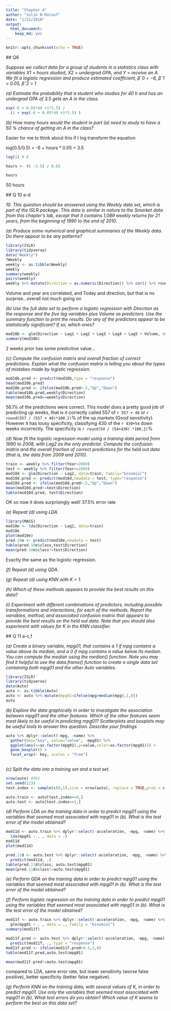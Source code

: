 ```yaml
---
title: "Chapter 4"
author: "Julin N Maloof"
date: "1/21/2018"
output: 
  html_document: 
    keep_md: yes
---
```


```r
knitr::opts_chunk$set(echo = TRUE)
```


 ## Q6
 
_Suppose we collect data for a group of students in a statistics class with variables X1 = hours studied, X2 = undergrad GPA, and Y = receive an A. We fit a logistic regression and produce estimated coefficient, βˆ0 = −6, βˆ1 = 0.05, βˆ2 = 1_

_(a) Estimate the probability that a student who studies for 40 h and has an undergrad GPA of 3.5 gets an A in the class._

```r
exp(-6 + 0.05*40 +1*3.5) /
  (1 + exp(-6 + 0.05*40 +1*3.5) )
```


_(b) How many hours would the student in part (a) need to study to have a 50 % chance of getting an A in the class?_

Easier for me to think about this if I log transform the equation

log(0.5/0.5) = -6 + hours * 0.05 + 3.5

```r
log(1) # 0

hours <- (6 -3.5) / 0.05

hours

```

50 hours

 
 ## Q 10 a-d
 
 _10. This question should be answered using the Weekly data set, which is part of the ISLR package. This data is similar in nature to the Smarket data from this chapter’s lab, except that it contains 1,089 weekly returns for 21 years, from the beginning of 1990 to the end of 2010._
 
_(a) Produce some numerical and graphical summaries of the Weekly data. Do there appear to be any patterns?_

```r
library(ISLR)
library(tidyverse)
data("Weekly")
?Weekly
weekly <- as.tibble(Weekly)
weekly
summary(weekly)
pairs(weekly)
weekly %>% mutate(Direction = as.numeric(Direction)) %>% cor() %>% round(2)
```

Volume and year are correlated, and Today and direction, but that is no surprise...overall not much going on

_(b) Use the full data set to perform a logistic regression with Direction as the response and the five lag variables plus Volume as predictors. Use the summary function to print the results. Do any of the predictors appear to be statistically significant? If so, which ones?_

```r
mod10b <- glm(Direction ~ Lag1 + Lag2 + Lag3 + Lag4 + Lag5 + Volume, data=weekly,family = "binomial")
summary(mod10b)
```

2 weeks prior has some predicitive value...

_(c) Compute the confusion matrix and overall fraction of correct predictions. Explain what the confusion matrix is telling you about the types of mistakes made by logistic regression._


```r
mod10b.pred <- predict(mod10b,type = "response")
head(mod10b.pred)
mod10b.pred <- ifelse(mod10b.pred>.5,"Up","Down")
table(mod10b.pred,weekly$Direction)
mean(mod10b.pred==weekly$Direction)
```

56.1% of the predictions were correct.  This model does a pretty good job of predicting up weeks, that is it correctly called 557 of `r 557 + 48` or `r round(557 / (557 + 48)*100,2)`% of the up markets (Good sensitivity).  However it has lousy specificity, classifying 430 of the `r 430+54` down weeks incorrectly. The specificity is `r round(54 / (54+430) *100,2)`%

_(d) Now fit the logistic regression model using a training data period from 1990 to 2008, with Lag2 as the only predictor. Compute the confusion matrix and the overall fraction of correct predictions for the held out data (that is, the data from 2009 and 2010)._

```r
train <- weekly %>% filter(Year<2009)
test <- weekly %>% filter(Year>=2009)
mod10d <- glm(Direction ~ Lag2, data=train, family="binomial")
mod10d.pred <- predict(mod10d,newdata = test, type="response")
mod10d.pred <- ifelse(mod10d.pred>.5,"Up","Down")
mean(mod10d.pred!=test$Direction)
table(mod10d.pred, test$Direction)
```

OK so now it does surprisingly well!  37.5% error rate

_(e) Repeat (d) using LDA._

```r
library(MASS)
mod10e <- lda(Direction ~ Lag2, data=train)
mod10e
plot(mod10e)
pred.10e <- predict(mod10e,newdata = test)
table(pred.10e$class,test$Direction)
mean(pred.10e$class!=test$Direction)
```
Exactly the same as the logistic regression.

_(f) Repeat (d) using QDA._

_(g) Repeat (d) using KNN with K = 1._

_(h) Which of these methods appears to provide the best results on this data?_

_(i) Experiment with different combinations of predictors, including possible transformations and interactions, for each of the methods. Report the variables, method, and associated confusion matrix that appears to provide the best results on the held out data. Note that you should also experiment with values for K in the KNN classifier._
 
 ## Q 11 a-c,f
 
_(a) Create a binary variable, mpg01, that contains a 1 if mpg contains a value above its median, and a 0 if mpg contains a value below its median. You can compute the median using the median() function. Note you may find it helpful to use the data.frame() function to create a single data set containing both mpg01 and the other Auto variables._

```r
library(ISLR)
library(tidyverse)
data(Auto)
auto <- as.tibble(Auto)
auto <- auto %>% mutate(mpg01=ifelse(mpg>median(mpg),1,0))
auto
```


_(b) Explore the data graphically in order to investigate the association between mpg01 and the other features. Which of the other features seem most likely to be useful in predicting mpg01? Scatterplots and boxplots may be useful tools to answer this question. Describe your findings._

```r
auto %>% dplyr::select(-mpg, -name) %>%
  gather(key="key", value="value", -mpg01) %>%
  ggplot(aes(x=as.factor(mpg01),y=value,color=as.factor(mpg01))) +
  geom_boxplot() +
  facet_wrap(~ key, scales = "free")
  
```


_(c) Split the data into a training set and a test set._

```r
nrow(auto) #392
set.seed(123)
test.index <- sample(c(0,1),size = nrow(auto), replace = TRUE,prob = c(.75,.25)) 

auto.train <- auto[test.index==0,]
auto.test <- auto[test.index==1,]

```


_(d) Perform LDA on the training data in order to predict mpg01 using the variables that seemed most associated with mpg01 in (b). What is the test error of the model obtained?_

```r
mod11d <- auto.train %>% dplyr::select(-acceleration, -mpg, -name) %>%
  lda(mpg01 ~ . , data = .)
mod11d
plot(mod11d)
```
```r
pred.11d <- auto.test %>% dplyr::select(-acceleration, -mpg, -name) %>%
  predict(mod11d, .)
table(pred.11d$class, auto.test$mpg01)
mean(pred.11d$class!=auto.test$mpg01)
```


_(e) Perform QDA on the training data in order to predict mpg01 using the variables that seemed most associated with mpg01 in (b). What is the test error of the model obtained?_

_(f) Perform logistic regression on the training data in order to predict mpg01 using the variables that seemed most associated with mpg01 in (b). What is the test error of the model obtained?_

```r
mod11f <- auto.train %>% dplyr::select(-acceleration, -mpg, -name) %>%
  glm(mpg01 ~ . , data = ., family = "binomial")
summary(mod11f)
```

```r
mod11f.pred <- auto.test %>% dplyr::select(-acceleration, -mpg, -name) %>%
  predict(mod11f, ., type = "response")
mod11f.pred <- ifelse(mod11f.pred>0.5,1,0)
table(mod11f.pred,auto.test$mpg01)

```

```r
mean(mod11f.pred!=auto.test$mpg01)
```

compared to LDA, same error rate, but lower sensitivity (worse false positive), better specificity (better false negative).

_(g) Perform KNN on the training data, with several values of K, in order to predict mpg01. Use only the variables that seemed most associated with mpg01 in (b). What test errors do you obtain? Which value of K seems to perform the best on this data set?_
 